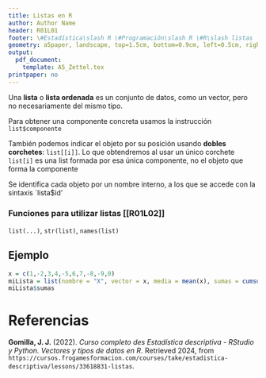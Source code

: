 ```yaml
---
title: Listas en R
author: Author Name
header: R01L01
footer: \#Estadística\slash R \#Programación\slash R \#R\slash listas
geometry: a5paper, landscape, top=1.5cm, bottom=0.9cm, left=0.5cm, right=0.5cm, headsep = 0.5cm, footskip = 12pt
output:
  pdf_document: 
    template: A5_Zettel.tex
printpaper: no
---
```

Una **lista** o **lista ordenada** es un conjunto de datos, como un vector, pero no necesariamente del mismo tipo.

Para obtener una componente concreta usamos la instrucción `list$componente`

También podemos indicar el objeto por su posición usando **dobles corchetes**: `list[[i]]`. Lo que obtendremos al usar un único corchete `list[i]` es una list formada por esa única componente, no el objeto que forma la componente

Se identifica cada objeto por un nombre interno, a los que se accede con la sintaxis `lista$id'

### Funciones para utilizar listas [[R01L02]]
`list(...)`, `str(list)`, `names(list)`

## Ejemplo
```r
x = c(1,-2,3,4,-5,6,7,-8,-9,0)
miLista = list(nombre = "X", vector = x, media = mean(x), sumas = cumsum(x))
miLista$sumas
```


\pagebreak

# Referencias

**Gomilla, J. J.** (2022). _Curso completo des Estadística descriptiva - RStudio y Python. Vectores y tipos de datos en R_. Retrieved 2024, from <code style="word-wrap: break-word;">https://cursos.frogamesformacion.com/courses/take/estadistica-descriptiva/lessons/33618831-listas</code>.